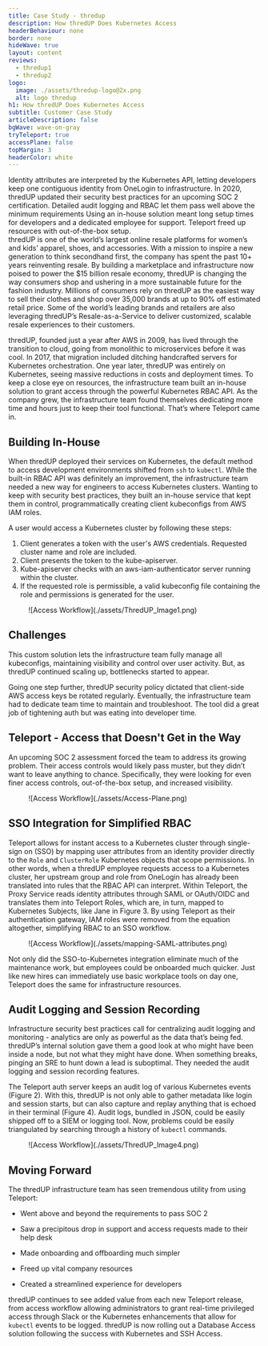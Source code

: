 ```yaml
---
title: Case Study - thredup
description: How thredUP Does Kubernetes Access
headerBehaviour: none
border: none
hideWave: true
layout: content
reviews:
  - thredup1
  - thredup2
logo:
  image: ./assets/thredup-logo@2x.png
  alt: logo thredup
h1: How thredUP Does Kubernetes Access
subtitle: Customer Case Study
articleDescription: false
bgWave: wave-on-gray
tryTeleport: true
accessPlane: false
topMargin: 3
headerColor: white
---
```



<Section bg="flatWhite">
  <SimpleBanner>
    <SimpleBanner.Item isBadge src="card" title="Tied access to identity">
      Identity attributes are interpreted by the Kubernetes API, letting developers keep one contiguous identity from OneLogin to infrastructure.  
    </SimpleBanner.Item>
    <SimpleBanner.Item isBadge src="shieldCheck" title="Met SOC 2 Compliance">
      In 2020, thredUP updated their security best practices for an upcoming SOC 2 certification. Detailed audit logging and RBAC let them pass well above the minimum requirements
    </SimpleBanner.Item>
    <SimpleBanner.Item isBadge src="clock" title="Freed up time">
      Using an in-house solution meant long setup times for developers and a dedicated employee for support. Teleport freed up resources with out-of-the-box setup.  
    </SimpleBanner.Item>
  </SimpleBanner>
</Section>

<Quote title="About" linkSrc="https://www.thredup.com" linkTextTitle="thredUp">
  thredUP is one of the world’s largest online resale platforms for women’s 
  and kids’ apparel, shoes, and accessories. With a mission to inspire a new 
  generation to think secondhand first, the company has spent the past 10+ 
  years reinventing resale. By building a marketplace and infrastructure 
  now poised to power the $15 billion resale economy, thredUP is changing 
  the way consumers shop and ushering in a more sustainable future for the 
  fashion industry. Millions of consumers rely on thredUP as the easiest way 
  to sell their clothes and shop over 35,000 brands at up to 90% off estimated 
  retail price. Some of the world’s leading brands and retailers are also 
  leveraging thredUP’s Resale-as-a-Service to deliver customized, scalable 
  resale experiences to their customers.

  thredUP, founded just a year after AWS in 2009, has lived through the 
  transition to cloud, going from monolithic to microservices before it was 
  cool. In 2017, that migration included ditching handcrafted servers for 
  Kubernetes orchestration. One year later, thredUP was entirely on Kubernetes, 
  seeing massive reductions in costs and deployment times. To keep a close eye 
  on resources, the infrastructure team built an in-house solution to grant access 
  through the powerful Kubernetes RBAC API. As the company grew, the infrastructure 
  team found themselves dedicating more time and hours just to keep their tool 
  functional. That’s where Teleport came in.
</Quote>

## Building In-House

When thredUP deployed their services on Kubernetes, the default method 
to access development environments shifted from `ssh` to `kubectl`. While 
the built-in RBAC API was definitely an improvement, the infrastructure 
team needed a new way for engineers to access Kubernetes clusters. Wanting 
to keep with security best practices, they built an in-house service that 
kept them in control, programmatically creating client kubeconfigs from AWS IAM roles.

A user would access a Kubernetes cluster by following these steps:

1. Client generates a token with the user's AWS credentials. Requested cluster name and role are included.
2. Client presents the token to the kube-apiserver.
3. Kube-apiserver checks with an aws-iam-authenticator server running within the cluster.
4. If the requested role is permissible, a valid kubeconfig file containing the role and permissions is generated for the user.

<Figure
caption="Figure 1: Access Workflow"
imagePositioning="center"
>
![Access Workflow](./assets/ThredUP_Image1.png)
</Figure>

## Challenges

This custom solution lets the infrastructure team fully manage all kubeconfigs, 
maintaining visibility and control over user activity. But, as thredUP continued 
scaling up, bottlenecks started to appear. 

<Feedback reviews={[meta.reviews[0]]} />

Going one step further, thredUP security policy dictated that client-side AWS access 
keys be rotated regularly. Eventually, the infrastructure team had to dedicate team 
time to maintain and troubleshoot. The tool did a great job of tightening auth but was 
eating into developer time.

## Teleport - Access that Doesn't Get in the Way

An upcoming SOC 2 assessment forced the team to address its growing problem. Their 
access controls would likely pass muster, but they didn’t want to leave anything to 
chance. Specifically, they were looking for even finer access controls, out-of-the-box 
setup, and increased visibility.

<Figure
caption="Figure 2: How Teleport Works"
>
![Access Workflow](./assets/Access-Plane.png)
</Figure>

## SSO Integration for Simplified RBAC

Teleport allows for instant access to a Kubernetes cluster through single-sign on 
(SSO) by mapping user attributes from an identity provider directly to the `Role` 
and `ClusterRole` Kubernetes objects that scope permissions. In other words, when a 
thredUP employee requests access to a Kubernetes cluster, her upstream group and role 
from OneLogin has already been translated into rules that the RBAC API can interpret. 
Within Teleport, the Proxy Service reads identity attributes through SAML or OAuth/OIDC 
and translates them into Teleport Roles, which are, in turn, mapped to Kubernetes Subjects, 
like Jane in Figure 3. By using Teleport as their authentication gateway, IAM roles 
were removed from the equation altogether, simplifying RBAC to an SSO workflow.

<Figure
caption="Figure 3: Translating SAML Attributes to Kubernetes Subject"
>
![Access Workflow](./assets/mapping-SAML-attributes.png)
</Figure>

Not only did the SSO-to-Kubernetes integration eliminate much of the maintenance 
work, but employees could be onboarded much quicker. Just like new hires can immediately 
use basic workplace tools on day one, Teleport does the same for infrastructure resources.

## Audit Logging and Session Recording

Infrastructure security best practices call for centralizing audit logging and monitoring - 
analytics are only as powerful as the data that’s being fed. thredUP’s internal solution 
gave them a good look at who might have been inside a node, but not what they might have 
done. When something breaks, pinging an SRE to hunt down a lead is suboptimal. They needed 
the audit logging and session recording features.

The Teleport auth server keeps an audit log of various Kubernetes events (Figure 2). With this, 
thredUP is not only able to gather metadata like login and session starts, but can also capture 
and replay anything that is echoed in their terminal (Figure 4). Audit logs, bundled in JSON, 
could be easily shipped off to a SIEM or logging tool. Now, problems could be easily triangulated 
by searching through a history of `kubectl` commands.

<Feedback reviews={[meta.reviews[1]]} />

<Figure
caption="Figure 4: Teleport GUI Audit Logs"
>
![Access Workflow](./assets/ThredUP_Image4.png)
</Figure>

## Moving Forward

The thredUP infrastructure team has seen tremendous utility from using Teleport:

- Went above and beyond the requirements to pass SOC 2

- Saw a precipitous drop in support and access requests made to their help desk

- Made onboarding and offboarding much simpler

- Freed up vital company resources

- Created a streamlined experience for developers

thredUP continues to see added value from each new Teleport release, from access 
workflow allowing administrators to grant real-time privileged access through Slack 
or the Kubernetes enhancements that allow for `kubectl` events to be logged. thredUP 
is now rolling out a Database Access solution following the success with Kubernetes and SSH Access.  

<p>&nbsp;</p>
